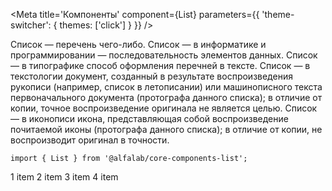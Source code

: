 


<Meta
    title='Компоненты'
    component={List}
    parameters={{ 'theme-switcher': { themes: ['click'] } }}
/>

<Story name='List'>
    <List
        tag={select('tag', TAG, 'ul')}
        marker={text('marker', '')}
        className={text('className', '')}
        dataTestId={text('dataTestId', '')}
    >
        <Typography.Text tag='span' view='primary-medium' color='primary'>
            Список — перечень чего-либо.
        </Typography.Text>
        <Typography.Text tag='span' view='primary-medium' color='primary'>
            Список — в информатике и программировании — последовательность элементов данных.
        </Typography.Text>
        <Typography.Text tag='span' view='primary-medium' color='primary'>
            Список — в типографике способ оформления перечней в тексте.
        </Typography.Text>
        <Typography.Text tag='span' view='primary-medium' color='primary'>
            Список — в текстологии документ, созданный в результате воспроизведения рукописи (например, список в летописании) или машинописного текста первоначального документа (протографа данного списка); в отличие от копии, точное воспроизведение оригинала не является целью.
        </Typography.Text>
        <Typography.Text tag='span' view='primary-medium' color='primary'>
            Список — в иконописи икона, представляющая собой воспроизведение почитаемой иконы (протографа данного списка); в отличие от копии, не воспроизводит оригинал в точности.
        </Typography.Text>
    </List>
</Story>

<ComponentHeader
    name='List'
    version={version}
    package='@alfalab/core-components-list'
/>

```tsx
import { List } from '@alfalab/core-components-list';
```


<Preview>
    <List
        tag={select('tag', TAG, 'ul')}
        marker={text('marker', '')}
        className={text('className', '')}
        dataTestId={text('dataTestId', '')}
    >
        <Typography.Text tag='span' view='primary-medium'>1 item</Typography.Text>
        <Typography.Text tag='span' view='primary-medium'>2 item</Typography.Text>
        <Typography.Text tag='span' view='primary-medium'>3 item</Typography.Text>
        <Typography.Text tag='span' view='primary-medium'>4 item</Typography.Text>
    </List>
</Preview>

<Props of={List} />
